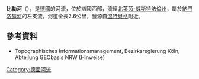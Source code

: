{{Coord|51|12|20|N|8|30|50.7|E|display=title}}

'''比勒河'''（{{lang-de|Büre}}），是[[德國|德國]]的河流，位於該國西部，流經[[北萊茵-威斯特法倫州|北萊茵-威斯特法倫州]]，屬於[[納門洛瑟河|納門洛瑟河]]的左支流，河道全長2.6公里，發源自[[溫特貝格|溫特貝格]]附近。

==參考資料==
* Topographisches Informationsmanagement, Bezirksregierung Köln, Abteilung GEObasis NRW (Hinweise)

{{Germany-geo-stub}}
[[Category:德國河流|Category:德國河流]]